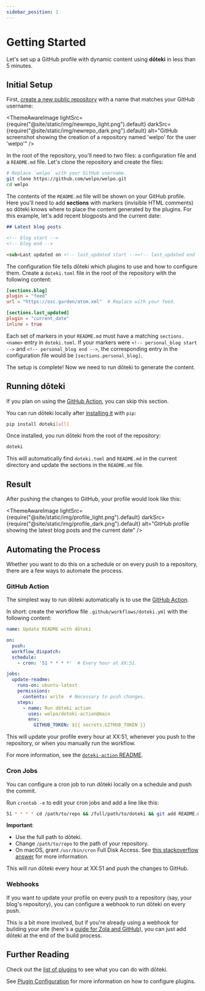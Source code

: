 ```yaml
---
sidebar_position: 1
---
```



# Getting Started

Let's set up a GitHub profile with dynamic content using **dōteki** in less than 5 minutes.

## Initial Setup

First, [create a new public repository](https://github.com/new) with a name that matches your GitHub username:

<ThemeAwareImage
  lightSrc={require("@site/static/img/newrepo_light.png").default}
  darkSrc={require("@site/static/img/newrepo_dark.png").default}
  alt="GitHub screenshot showing the creation of a repository named 'welpo' for the user 'welpo'"
/>

In the root of the repository, you'll need to two files: a configuration file and a `README.md` file. Let's clone the repository and create the files:

```bash
# Replace `welpo` with your GitHub username.
git clone https://github.com/welpo/welpo.git
cd welpo
```

The contents of the `README.md` file will be shown on your GitHub profile. Here you'll need to add **sections** with markers (invisible HTML comments) so dōteki knows where to place the content generated by the plugins. For this example, let's add recent blogposts and the current date:

```md title="README.md"
## Latest blog posts

<!-- blog start -->
<!-- blog end -->

<sub>Last updated on <!-- last_updated start --><!-- last_updated end --></sub>
```

The configuration file tells dōteki which plugins to use and how to configure them. Create a `doteki.toml` file in the root of the repository with the following content:

```toml title="doteki.toml"
[sections.blog]
plugin = "feed"
url = "https://osc.garden/atom.xml"  # Replace with your feed.

[sections.last_updated]
plugin = "current_date"
inline = true
```

Each set of markers in your `README.md` must have a matching `sections.<name>` entry in `doteki.toml`. If your markers were `<!-- personal_blog start -->` and `<!-- personal_blog end -->`, the corresponding entry in the configuration file would be `[sections.personal_blog]`.

The setup is complete! Now we need to run dōteki to generate the content.

## Running dōteki

If you plan on using the [GitHub Action](#github-action), you can skip this section.

You can run dōteki locally after [installing it](/docs/installation) with `pip`:

```bash
pip install doteki[all]
```

Once installed, you run dōteki from the root of the repository:

```bash
doteki
```

This will automatically find `doteki.toml` and `README.md` in the current directory and update the sections in the `README.md` file.

## Result

After pushing the changes to GitHub, your profile would look like this:

<ThemeAwareImage
  lightSrc={require("@site/static/img/profile_light.png").default}
  darkSrc={require("@site/static/img/profile_dark.png").default}
  alt="GitHub profile showing the latest blog posts and the current date"
/>

## Automating the Process

Whether you want to do this on a schedule or on every push to a repository, there are a few ways to automate the process.

### GitHub Action

The simplest way to run dōteki automatically is to use the [GitHub Action](https://github.com/welpo/doteki-action).

In short: create the workflow file `.github/workflows/doteki.yml` with the following content:

```yaml title=".github/workflows/doteki.yml"
name: Update README with dōteki

on:
  push:
  workflow_dispatch:
  schedule:
    - cron: '51 * * * *'  # Every hour at XX:51.

jobs:
  update-readme:
    runs-on: ubuntu-latest
    permissions:
      contents: write  # Necessary to push changes.
    steps:
      - name: Run dōteki action
        uses: welpo/doteki-action@main
        env:
          GITHUB_TOKEN: ${{ secrets.GITHUB_TOKEN }}
```

This will update your profile every hour at XX:51, whenever you push to the repository, or when you manually run the workflow.

For more information, see the [`doteki-action` README](https://github.com/welpo/doteki-action).

### Cron Jobs

You can configure a cron job to run dōteki locally on a schedule and push the commit.

Run `crontab -e` to edit your cron jobs and add a line like this:

```bash
51 * * * * cd /path/to/repo && /full/path/to/doteki && git add README.md && git commit -m "Update README" && git push
```

**Important**:

- Use the full path to dōteki.
- Change `/path/to/repo` to the path of your repository.
- On macOS, grant `/usr/bin/cron` Full Disk Access. See [this stackoverflow answer](https://stackoverflow.com/a/68288682) for more information.

This will run dōteki every hour at XX:51 and push the changes to GitHub.

### Webhooks

If you want to update your profile on every push to a repository (say, your blog's repository), you can configure a webhook to run dōteki on every push.

This is a bit more involved, but if you're already using a webhook for building your site (here's a [guide for Zola and GitHub](https://osc.garden/blog/updating-site-with-webhook/)), you can just add dōteki at the end of the build process.

## Further Reading

Check out the [list of plugins](/docs/category/plugins) to see what you can do with dōteki.

See [Plugin Configuration](/docs/configuration/plugin-configuration) for more information on how to configure plugins.
